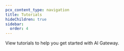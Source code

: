 ```yaml
---
pcx_content_type: navigation
title: Tutorials
hideChildren: true
sidebar:
  order: 4
---
```



View <GlossaryTooltip term="tutorial">tutorials</GlossaryTooltip> to help you get started with AI Gateway.

<ListTutorials />
